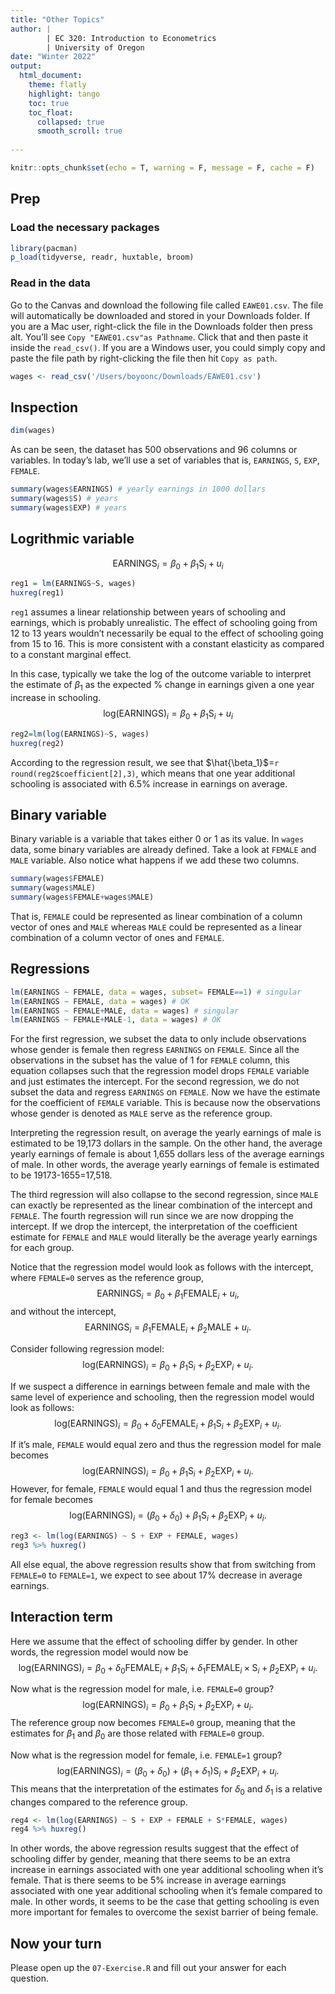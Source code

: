 ```yaml
---
title: "Other Topics"
author: | 
        | EC 320: Introduction to Econometrics
        | University of Oregon
date: "Winter 2022"
output: 
  html_document:
    theme: flatly  
    highlight: tango
    toc: true
    toc_float:
      collapsed: true
      smooth_scroll: true
      
---
```


```r
knitr::opts_chunk$set(echo = T, warning = F, message = F, cache = F)
```

## Prep

### Load the necessary packages
```r
library(pacman)
p_load(tidyverse, readr, huxtable, broom)
```

### Read in the data 
Go to the Canvas and download the following file called `EAWE01.csv`. The file will automatically be downloaded and stored in your Downloads folder. If you are a Mac user, right-click the file in the Downloads folder then press alt. You'll see `Copy "EAWE01.csv"as Pathname`. Click that and then paste it inside the `read_csv()`. If you are a Windows user, you could simply copy and paste the file path by right-clicking the file then hit `Copy as path`.
```r
wages <- read_csv('/Users/boyoonc/Downloads/EAWE01.csv')
```

## Inspection
```r
dim(wages)
```
As can be seen, the dataset has 500 observations and 96 columns or variables. In today's lab, we'll use a set of variables that is, `EARNINGS`, `S`, `EXP`, `FEMALE`. 


```r
summary(wages$EARNINGS) # yearly earnings in 1000 dollars
summary(wages$S) # years
summary(wages$EXP) # years
```

## Logrithmic variable

$$
\text{EARNINGS}_i=\beta_0 + \beta_1 \text{S}_i+ u_i
$$

```r
reg1 = lm(EARNINGS~S, wages)
huxreg(reg1)
```
`reg1` assumes a linear relationship between years of schooling and earnings, which is probably unrealistic. The effect of schooling going from 12 to 13 years wouldn't necessarily be equal to the effect of schooling going from 15 to 16. This is more consistent with a constant elasticity as compared to a constant marginal effect.

In this case, typically we take the log of the outcome variable to interpret the estimate of $\beta_1$ as the expected $\%$ change in earnings given a one year increase in schooling. 
$$
\text{log(EARNINGS)}_i=\beta_0 + \beta_1 \text{S}_i+ u_i
$$

```r
reg2=lm(log(EARNINGS)~S, wages)
huxreg(reg2)
```
According to the regression result, we see that $\hat{\beta_1}$=`r round(reg2$coefficient[2],3)`, which means that one year additional schooling is associated with 6.5$\%$ increase in earnings on average. 


## Binary variable

Binary variable is a variable that takes either 0 or 1 as its value. In `wages` data, some binary variables are already defined. Take a look at `FEMALE` and `MALE` variable. Also notice what happens if we add these two columns. 

```r
summary(wages$FEMALE)
summary(wages$MALE)
summary(wages$FEMALE+wages$MALE)
```

That is, `FEMALE` could be represented as linear combination of a column vector of ones and `MALE` whereas `MALE` could be represented as a linear combination of a column vector of ones and `FEMALE`.  

## Regressions

```r
lm(EARNINGS ~ FEMALE, data = wages, subset= FEMALE==1) # singular
lm(EARNINGS ~ FEMALE, data = wages) # OK
lm(EARNINGS ~ FEMALE+MALE, data = wages) # singular
lm(EARNINGS ~ FEMALE+MALE-1, data = wages) # OK
```

For the first regression, we subset the data to only include observations whose gender is female then regress `EARNINGS` on `FEMALE`. Since all the observations in the subset has the value of 1 for `FEMALE` column, this equation collapses such that the regression model drops `FEMALE` variable and just estimates the intercept. For the second regression, we do not subset the data and regress `EARNINGS` on `FEMALE`. Now we have the estimate for the coefficient of `FEMALE` variable. This is because now the observations whose gender is denoted as `MALE` serve as the reference group. 

Interpreting the regression result, on average the yearly earnings of male is estimated to be 19,173 dollars in the sample. On the other hand, the average yearly earnings of female is about 1,655 dollars less of the average earnings of male. In other words, the average yearly earnings of female is estimated to be 19173-1655=17,518. 

The third regression will also collapse to the second regression, since `MALE` can exactly be represented as the linear combination of the intercept and `FEMALE`. The fourth regression will run since we are now dropping the intercept. If we drop the intercept, the interpretation of the coefficient estimate for `FEMALE` and `MALE` would literally be the average yearly earnings for each group. 

Notice that the regression model would look as follows with the intercept, where `FEMALE=0` serves as the reference group,
$$
\text{EARNINGS}_i=\beta_0 + \beta_1 \text{FEMALE}_i+ u_i,
$$
and without the intercept, 
$$
\text{EARNINGS}_i=\beta_1 \text{FEMALE}_i+\beta_2\text{MALE} + u_i.
$$

Consider following regression model:
$$
\text{log(EARNINGS)}_i=\beta_0 + \beta_1 \text{S}_i+\beta_2\text{EXP}_i+ u_i.
$$

If we suspect a difference in earnings between female and male with the same level of experience and schooling, then the regression model would look as follows:
$$
\text{log(EARNINGS)}_i=\beta_0 + \delta_0\text{FEMALE}_i+ \beta_1 \text{S}_i+\beta_2\text{EXP}_i+ u_i.
$$

If it's male, `FEMALE` would equal zero and thus the regression model for male becomes
$$
\text{log(EARNINGS)}_i=\beta_0 + \beta_1 \text{S}_i+\beta_2\text{EXP}_i+ u_i.
$$
However, for female, `FEMALE` would equal 1 and thus the regression model for female becomes
$$
\text{log(EARNINGS)}_i=(\beta_0 + \delta_0)+\beta_1 \text{S}_i+\beta_2\text{EXP}_i+ u_i.
$$

```r
reg3 <- lm(log(EARNINGS) ~ S + EXP + FEMALE, wages)
reg3 %>% huxreg()
```

All else equal, the above regression results show that from switching from `FEMALE=0` to `FEMALE=1`, we expect to see about 17% decrease in average earnings. 


## Interaction term

Here we assume that the effect of schooling differ by gender. In other words, the regression model would now be  
$$
\text{log(EARNINGS)}_i=\beta_0 + \delta_0\text{FEMALE}_i+ \beta_1 \text{S}_i+\delta_1\text{FEMALE}_i \times \text{S}_i + \beta_2\text{EXP}_i+ u_i.
$$

Now what is the regression model for male, i.e. `FEMALE=0` group?
$$
\text{log(EARNINGS)}_i=\beta_0 + \beta_1 \text{S}_i+ \beta_2\text{EXP}_i+ u_i.
$$
The reference group now becomes `FEMALE=0` group, meaning that the estimates for $\beta_1$ and $\beta_0$ are those related with `FEMALE=0` group.

Now what is the regression model for female, i.e. `FEMALE=1` group?
$$
\text{log(EARNINGS)}_i=(\beta_0 + \delta_0) + (\beta_1 +\delta_1) \text{S}_i + \beta_2\text{EXP}_i+ u_i.
$$
This means that the interpretation of the estimates for $\delta_0$ and $\delta_1$ is a relative changes compared to the reference group. 

```r
reg4 <- lm(log(EARNINGS) ~ S + EXP + FEMALE + S*FEMALE, wages)
reg4 %>% huxreg()
```


In other words, the above regression results suggest that the effect of schooling differ by gender, meaning that there seems to be an extra increase in earnings associated with one year additional schooling when it's female. That is there seems to be 5% increase in average earnings associated with one year additional schooling when it's female compared to male. In other words, it seems to be the case that getting schooling is even more important for females to overcome the sexist barrier of being female. 

## Now your turn

Please open up the `07-Exercise.R` and fill out your answer for each question.





